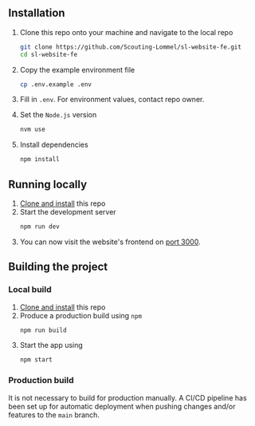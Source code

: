 
<Meta title="1 Setup / 1.1 Getting Started" />

<div className="sb-section">
  <h2 className="sb-heading__2" id="installation">Installation</h2>

  1. Clone this repo onto your machine and navigate to the local repo
     ```bash
     git clone https://github.com/Scouting-Lommel/sl-website-fe.git
     cd sl-website-fe
     ```

  2. Copy the example environment file

     ```bash
     cp .env.example .env
     ```

  3. Fill in `.env`. For environment values, contact repo owner.

  4. Set the `Node.js` version
     ```bash
     nvm use
     ```

  5. Install dependencies
     ```bash
     npm install
     ```
</div>

<div className="sb-section">
  <h2 className="sb-heading__2" id="running-locally">Running locally</h2>

  1. [Clone and install](#installation) this repo
  2. Start the development server
     ```bash
     npm run dev
     ```
  3. You can now visit the website's frontend on [port 3000](http://localhost:3000).
</div>

<div className="sb-section">
  <h2 className="sb-heading__2" id="building-the-project">Building the project</h2>
  <h3 className="sb-heading__3">Local build</h3>

  1. [Clone and install](#installation) this repo
  2. Produce a production build using `npm`
     ```bash
     npm run build
     ```
  3. Start the app using
     ```bash
     npm start
     ```

  <h3 className="sb-heading__3">Production build</h3>

  It is not necessary to build for production manually. A CI/CD pipeline has been set up for automatic deployment when pushing changes and/or features to the `main` branch.
</div>

